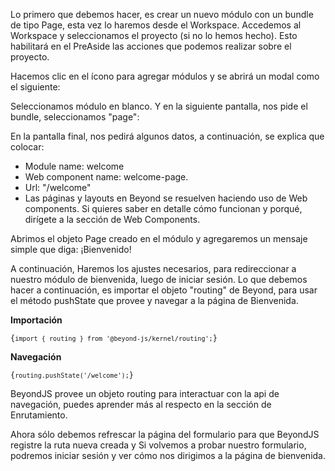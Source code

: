 
<DocHeader pretitle="Tutorial" title="Routing" />

Lo primero que debemos hacer, es crear un nuevo módulo con un bundle de tipo Page, esta vez lo haremos desde el Workspace. Accedemos al Workspace y seleccionamos el proyecto (si no lo hemos hecho). Esto habilitará en el PreAside las acciones que podemos realizar sobre el proyecto.

Hacemos clic en el ícono para agregar módulos y se abrirá un modal como el siguiente:

Seleccionamos módulo en blanco. Y en la siguiente pantalla, nos pide el bundle, seleccionamos "page":

En la pantalla final, nos pedirá algunos datos, a continuación, se explica que colocar:

-   Module name: welcome
-   Web component name: welcome-page.
-   Url: "/welcome"
-   Las páginas y layouts en Beyond se resuelven haciendo uso de Web components. Si quieres saber en detalle cómo funcionan y porqué, dirígete a la sección de Web Components.

Abrimos el objeto Page creado en el módulo y agregaremos un mensaje simple que diga: ¡Bienvenido!

A continuación, Haremos los ajustes necesarios, para redireccionar a nuestro módulo de bienvenida, luego de iniciar sesión. Lo que debemos hacer a continuación, es importar el objeto "routing" de Beyond, para usar el método pushState que provee y navegar a la página de Bienvenida.

**Importación**

<Code>{`import { routing } from '@beyond-js/kernel/routing';`}</Code>

**Navegación**

<Code>{`routing.pushState('/welcome');`}</Code>

<div className="block__note">
    BeyondJS provee un objeto routing para interactuar con la api de navegación, puedes aprender más al respecto en la
    sección de <Link to="/docs/routing">Enrutamiento.</Link>
</div>

Ahora sólo debemos refrescar la página del formulario para que BeyondJS registre la ruta nueva creada y Si volvemos a probar nuestro formulario, podremos iniciar sesión y ver cómo nos dirigimos a la página de bienvenida.
